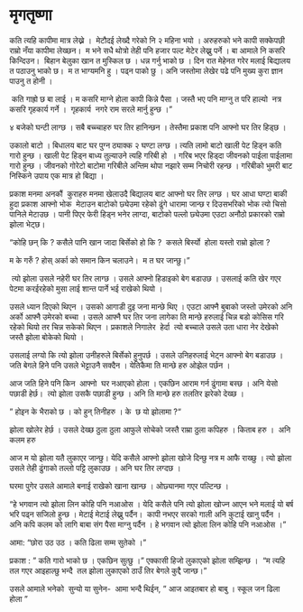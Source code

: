 # मृगतृष्णा

कति त्यहि कापीमा मात्र लेख्ने ।  मेटौदई लेख्दै गरेको नि २ महिना भयो । अरुहरुको भने कापी सक्केपछी राम्रो नँया कापीमा लेख्छन।  म भने सधै थोत्रो तेही पनि हजार पल्ट मेटेर लेख्नु पर्ने । बा आमाले नि कसरि किन्दिउन।  बिहान बेलुका खान त मुस्किल छ । धन्न गर्नु भाको छ । दिन रात मेहेनत गरेर मलाई बिद्यालय त पठाउनु भाको छ।  म त भाग्यमनि हु । पढ्न पाको छु । अनि जस्तोमा लेखेर पढे पनि मुख्य कुरा ज्ञान पाउनु त होनी ।

 कति गाह्रो छ बा लाई । म कसरि माग्ने होला कापी किन्ने पैसा । जस्तै भए पनि माग्नु त परि हाल्यो  नत्र कसरि गृहकार्य गर्ने ।  गृहकार्य  नगरे राम सरले मार्नु हुन्छ ।"

४ बजेको घन्टी लाग्छ । सबै बच्च्चाहरु घर तिर हानिन्छन । तेस्तैमा प्रकाश पनि आफ्नो घर तिर हिड्छ ।

उकालो बाटो । बिधालय बाट घर पुग्न ठ्याक्क २ घण्टा लग्छ । त्यति लामो बाटो खाली पेट हिड्न कति गारो हुन्छ । खाली पेट हिड्न बाध्य तुल्याउने त्यहि गरिबी हो  । गरिब भएर हिड्दा जीवनको पाईला पाईलामा गारो हुन्छ । जीवनको गोरेटो बाटोमा गरिबीले अन्तिम थोपा नझारे सम्म निचोरी रहन्छ । गरिबीको भुमरी बाट निस्किने उपाय एक मात्र हो बिद्या ।  

प्रकाश मनमा अनकौं  कुराहरु मनमा खेलाउदै बिद्यालय बाट आफ्नो घर तिर लग्छ । घर आधा घण्टा बाकी हुदा प्रकाश आफ्नो भोक  मेटाउन बाटोको छ्येउमा रहेको ढुंगे धारामा जान्छ र दिउसभरिको भोक त्यो चिसो पानिले मेटाउछ । पानी पिएर फेरी हिड्न भनेर लाग्दा, बाटोको पल्लो छ्येउमा एउटा अनौठो प्रकारको राम्रो झोला भेट्छ।

"कोहि छन् कि ? कसैले पानि खान जादा बिर्सेको हो कि ?  कसले बिर्स्यो  होला यस्तो राम्रो झोला ? 

म के गरुँ ? होस् अर्का को समान किन चलाउने।  म त घर जान्छु।"

 त्यो झोला उसले नहेरी घर तिर लाग्छ । उसले आफ्नो हिडाइको बेग बडाउछ । उसलाई कति खेर गएर पेटमा करईरहेको मुसा लाई शान्त पार्ने भई राखेको थियो । 

उसले ध्यान दिएको थिएन । उसको आगाडी दुइ जना मान्छे थिए । एउटा आफ्नै बुबाको जस्तो उमेरको अनि अर्को आफ्नै उमेरको बच्चा । उसले आफ्नै घर तिर जना लागेका ति मान्छे हरुलाई चिन्न बडो कोसिस गरि रहेको थियो तर चिन्न सकेको थिएन । प्रकाशले निगालेर  हेर्दा  त्यो बच्चाले उसले उता धारा नेर देखेको जस्तै झोला बोकेको थियो ।  

उसलाई लग्यो कि त्यो झोला उनीहरुले बिर्सेको हुनुपर्छ । उसले उनिहरुलाई भेट्न आफ्नो बेग बडाउछ । जति बेगले हिने पनि उसले भेट्टाउनै सक्दैन । येतिकैमा ति मान्छे हरु ओझेल पर्छन । 

आज जति हिने पनि किन  आफ्नो  घर नआएको होला । एकछिन आराम गर्न ढुंगामा बस्छ । अनि येसो पछाडी हेर्छ।  त्यो झोला उसकै पछाडी हुन्छ । अनि ति मान्छे हरु तलतिर झरेको देख्छ । 

" होइन के भैराको छ । को हुन् तिनीहरु । के  छ यो झोलामा ?" 

झोला खोलेर हेर्छ । उसले देख्छ ठुला ठुला आफुले सोचेको जस्तै राम्रा ठुला कपिहरु । किताब हरु ।  अनि कलम हरु 

आज म यो झोला यतै लुकाएर जान्छु। येदि कसैले आफ्नो झोला खोजे दिन्छु नत्र म आफै राख्छु । त्यो झोला उसले तेही ढुंगाको तल्लो पट्टि लुकाउछ । अनि घर तिर लग्दछ ।

घरमा पुगेर उसले आमाले बनाई राखेको खाना खान्छ । ओछ्यानमा गएर पल्टिन्छ । 

"हे भगवान त्यो झोला लिन कोहि पनि नआओस । येदि कसैले पनि त्यो झोला खोज्न आएन भने मलाई यो बर्ष भरि पढ्न सजिलो हुन्छ । मेटाई मेटाई लेख्नु पर्दैन।  कापी नभएर सरको गाली अनि कुटाई खानु पर्दैन । अनि कपि कलम को लागि बाबा संग पैसा माग्नु पर्दैन । हे भगवान त्यो झोला लिन कोहि पनि नआओस । "

आमा: "छोरा उठ उठ । कति ढिला सम्म सुतेको ।"

प्रकाश : " कति गारो भाको छ । एकछिन सुत्छु ।" एक्कासी हिजो लुकाएको झोला सम्झिन्छ ।  "म त्यहि तल गएर आइहाल्छु भन्दै  तल झोला लुकाएको ठाउँ तिर बेगले कुद्दै जान्छ। "

उसले आमाले भनेको  सुन्यो या सुनेन-  आमा भन्दै थिईन, " आज आइतबार हो बाबु । स्कूल जन ढिला होला "

